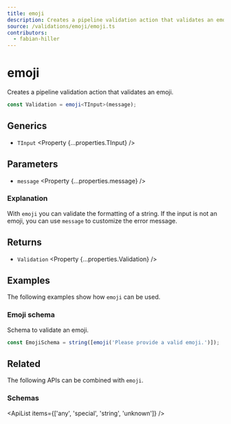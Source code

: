 ```yaml
---
title: emoji
description: Creates a pipeline validation action that validates an emoji.
source: /validations/emoji/emoji.ts
contributors:
  - fabian-hiller
---
```



# emoji

Creates a pipeline validation action that validates an emoji.

```ts
const Validation = emoji<TInput>(message);
```

## Generics

- `TInput` <Property {...properties.TInput} />

## Parameters

- `message` <Property {...properties.message} />

### Explanation

With `emoji` you can validate the formatting of a string. If the input is not an emoji, you can use `message` to customize the error message.

## Returns

- `Validation` <Property {...properties.Validation} />

## Examples

The following examples show how `emoji` can be used.

### Emoji schema

Schema to validate an emoji.

```ts
const EmojiSchema = string([emoji('Please provide a valid emoji.')]);
```

## Related

The following APIs can be combined with `emoji`.

### Schemas

<ApiList items={['any', 'special', 'string', 'unknown']} />
